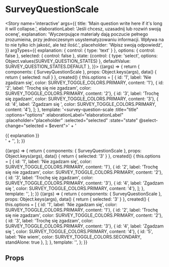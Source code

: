
<Meta title='atoms/SurveyQuestionScale' component={SurveyQuestionScale} />

# SurveyQuestionScale

<Story name='interactive'
		args={{
			title: 'Main question write here if it\'s long it will collapse.',
			elaborationLabel: 'Jeśli chcesz, uzasadnij lub rozwiń swoją ocenę',
			explanation: 'Wyczerpujące materiały dają poczucie pełnego zrozumieina, przy jednoczesnym usystematyzowaniu informacji. Wpływa na to nie tylko ich jakość, ale też ilość.',
			placeholder: 'Wpisz swoją odpowiedź',
		}}
	   argTypes={{
		   explanation: { control: { type: 'text' } },
		   options: { control: false },
		   selected: { control: false },
		   state: {control: { type: 'select', options: Object.values(SURVEY_QUESTION_STATES) }, defaultValue: SURVEY_QUESTION_STATES.DEFAULT },
	   }}>
	{(args) => {
		return {
			components: { SurveyQuestionScale },
			props: Object.keys(args),
			data() {
				return { selected: null }
			},
			created() {
				this.options = [
					{ id: '1', label: 'Nie zgadzam się', color: SURVEY_TOGGLE_COLORS.PRIMARY, content: '1'},
					{ id: '2', label: 'Trochę się nie zgadzam', color: SURVEY_TOGGLE_COLORS.PRIMARY, content: '2'},
					{ id: '3', label: 'Trochę się zgadzam', color: SURVEY_TOGGLE_COLORS.PRIMARY, content: '3'},
					{ id: '4', label: 'Zgadzam się ', color: SURVEY_TOGGLE_COLORS.PRIMARY, content: '4'},
				];
			},
			template: '<survey-question-scale :title="title" :options="options" :elaborationLabel="elaborationLabel" :placeholder="placeholder" :selected="selected" :state="state" @select-change="selected = $event">' +
				'<div v-if="explanation" slot="explanation">{{ explanation }}</div>' +
				'</survey-question-scale>',
		};
	}}
</Story>


<Story name='examples/selectedAnswer'>
	{(args) => {
		return {
			components: { SurveyQuestionScale },
			props: Object.keys(args),
			data() {
				return { selected: '3' }
			},
			created() {
				this.options = [
					{ id: '1', label: 'Nie zgadzam się', color: SURVEY_TOGGLE_COLORS.PRIMARY, content: '1'},
					{ id: '2', label: 'Trochę się nie zgadzam', color: SURVEY_TOGGLE_COLORS.PRIMARY, content: '2'},
					{ id: '3', label: 'Trochę się zgadzam', color: SURVEY_TOGGLE_COLORS.PRIMARY, content: '3'},
					{ id: '4', label: 'Zgadzam się ', color: SURVEY_TOGGLE_COLORS.PRIMARY, content: '4'},
				];
			},
			template: '<survey-question-scale title="title" :options="options" elaborationLabel="elaborationLabel" :selected="selected" @selectChange="selected = $event" />',
		};
	}}
</Story>

<Story name='examples/withNeutralAnswer'>
	{(args) => {
		return {
			components: { SurveyQuestionScale },
			props: Object.keys(args),
			data() {
				return { selected: '3' }
			},
			created() {
				this.options = [
					{ id: '1', label: 'Nie zgadzam się', color: SURVEY_TOGGLE_COLORS.PRIMARY, content: '1'},
					{ id: '2', label: 'Trochę się nie zgadzam', color: SURVEY_TOGGLE_COLORS.PRIMARY, content: '2'},
					{ id: '3', label: 'Trochę się zgadzam', color: SURVEY_TOGGLE_COLORS.PRIMARY, content: '3'},
					{ id: '4', label: 'Zgadzam się ', color: SURVEY_TOGGLE_COLORS.PRIMARY, content: '4'},
					{ id: '5', label: 'Nie wiem', color: SURVEY_TOGGLE_COLORS.SECONDARY, standAlone: true },
				];
			},
			template: '<survey-question-scale title="title" :options="options" elaborationLabel="elaborationLabel" :selected="selected" @selectChange="selected = $event" />',
		};
	}}
</Story>

## Props

<Props of={SurveyQuestionScale} />